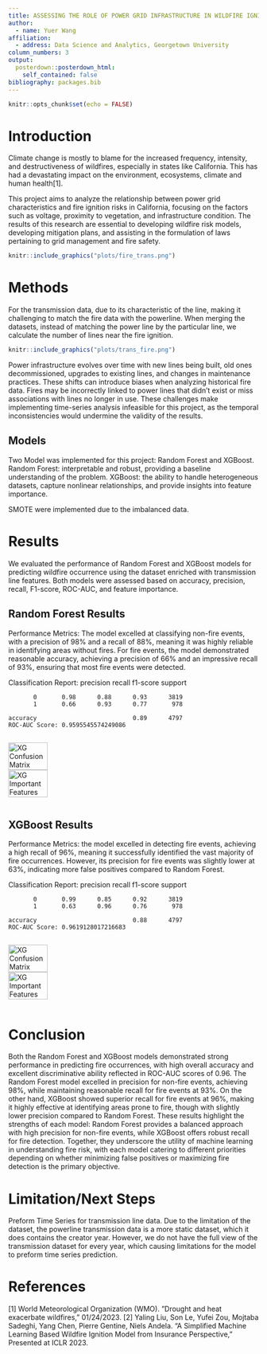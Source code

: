 ```yaml
---
title: ASSESSING THE ROLE OF POWER GRID INFRASTRUCTURE IN WILDFIRE IGNITION
author:
  - name: Yuer Wang
affiliation:
  - address: Data Science and Analytics, Georgetown University
column_numbers: 3
output: 
  posterdown::posterdown_html:
    self_contained: false
bibliography: packages.bib
---
```


```r
knitr::opts_chunk$set(echo = FALSE)
```

# Introduction

Climate change is mostly to blame for the increased frequency, intensity, and destructiveness of wildfires, especially in states like California. This has had a devastating impact on the environment, ecosystems, climate and human health[1].

This project aims to analyze the relationship between power grid characteristics and fire ignition risks in California, focusing on the factors such as voltage, proximity to vegetation, and infrastructure condition. The results of this research are essential to developing wildfire risk models, developing mitigation plans, and assisting in the formulation of laws pertaining to grid management and fire safety.

```r
knitr::include_graphics("plots/fire_trans.png")
```

# Methods

For the transmission data, due to its characteristic of the line, making it challenging to match the fire data with the powerline. When merging the datasets, instead of matching the power line by the particular line, we calculate the number of lines near the fire ignition.

```r
knitr::include_graphics("plots/trans_fire.png")
```

Power infrastructure evolves over time with new lines being built, old ones decommissioned, upgrades to existing lines, and changes in maintenance practices. These shifts can introduce biases when analyzing historical fire data. Fires may be incorrectly linked to power lines that didn’t exist or miss associations with lines no longer in use.
These challenges make implementing time-series analysis infeasible for this project, as the temporal inconsistencies would undermine the validity of the results.

## Models

Two Model was implemented for this project: Random Forest and XGBoost.
Random Forest: interpretable and robust, providing a baseline understanding of the problem.
XGBoost: the ability to handle heterogeneous datasets, capture nonlinear relationships, and provide insights into feature importance.

SMOTE were implemented due to the imbalanced data.

# Results

We evaluated the performance of Random Forest and XGBoost models for predicting wildfire occurrence using the dataset enriched with transmission line features. Both models were assessed based on accuracy, precision, recall, F1-score, ROC-AUC, and feature importance.

## Random Forest Results
Performance Metrics: The model excelled at classifying non-fire events, with a precision of 98% and a recall of 88%, meaning it was highly reliable in identifying areas without fires. For fire events, the model demonstrated reasonable accuracy, achieving a precision of 66% and an impressive recall of 93%, ensuring that most fire events were detected.

Classification Report:
              precision    recall  f1-score   support

           0       0.98      0.88      0.93      3819
           1       0.66      0.93      0.77       978

    accuracy                           0.89      4797
    ROC-AUC Score: 0.9595545574249086

<div style="display: flex; justify-content: space-between; align-items: center;">
  <img src="plots/rf_confu.png" alt="XG Confusion Matrix" style="width: 49%; margin-right: 1%;">
  <img src="plots/rf_imp_f.png" alt="XG Important Features" style="width: 49%;">
</div>

## XGBoost Results
Performance Metrics: the model excelled in detecting fire events, achieving a high recall of 96%, meaning it successfully identified the vast majority of fire occurrences. However, its precision for fire events was slightly lower at 63%, indicating more false positives compared to Random Forest.

Classification Report:
              precision    recall  f1-score   support

           0       0.99      0.85      0.92      3819
           1       0.63      0.96      0.76       978

    accuracy                           0.88      4797
    ROC-AUC Score: 0.9619128017216683

<div style="display: flex; justify-content: space-between; align-items: center;">
  <img src="plots/xg_confu.png" alt="XG Confusion Matrix" style="width: 49%; margin-right: 1%;">
  <img src="plots/xg_imp_f.png" alt="XG Important Features" style="width: 49%;">
</div>

# Conclusion

Both the Random Forest and XGBoost models demonstrated strong performance in predicting fire occurrences, with high overall accuracy and excellent discriminative ability reflected in ROC-AUC scores of 0.96. The Random Forest model excelled in precision for non-fire events, achieving 98%, while maintaining reasonable recall for fire events at 93%. On the other hand, XGBoost showed superior recall for fire events at 96%, making it highly effective at identifying areas prone to fire, though with slightly lower precision compared to Random Forest.
These results highlight the strengths of each model: Random Forest provides a balanced approach with high precision for non-fire events, while XGBoost offers robust recall for fire detection. Together, they underscore the utility of machine learning in understanding fire risk, with each model catering to different priorities depending on whether minimizing false positives or maximizing fire detection is the primary objective. 

# Limitation/Next Steps

Preform Time Series for transmission line data. Due to the limitation of the dataset, the powerline transmission data is a more static dataset, which it does contains the creator year. However, we do not have the full view of the transmission dataset for every year, which causing limitations for the model to preform time series prediction. 

# References
[1] World Meteorological Organization (WMO). ”Drought and heat exacerbate wildfires,” 01/24/2023.
[2] Yaling Liu, Son Le, Yufei Zou, Mojtaba Sadeghi, Yang Chen, Pierre Gentine, Niels Andela. "A Simplified Machine Learning Based Wildfire Ignition Model from Insurance Perspective," Presented at ICLR 2023.
